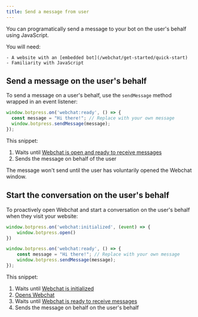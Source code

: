 ```yaml
---
title: Send a message from user
---
```


You can programatically send a message to your bot on the user's behalf using JavaScript.

<Info>
    You will need:

    - A website with an [embedded bot](/webchat/get-started/quick-start)
    - Familiarity with JavaScript

</Info>

## Send a message on the user's behalf

To send a message on a user's behalf, use the `sendMessage` method wrapped in an event listener:

```js
window.botpress.on('webchat:ready', () => {
  const message = "Hi there!"; // Replace with your own message
  window.botpress.sendMessage(message);
});
```

This snippet:

1. Waits until [Webchat is open and ready to receive messages](/webchat/interact/listen-to-events#webchat-is-ready)
2. Sends the message on behalf of the user

<Note>
  The message won't send until the user has voluntarily opened the Webchat window.
</Note>

## Start the conversation on the user's behalf

To proactively open Webchat and start a conversation on the user's behalf when they visit your website:

```js
window.botpress.on('webchat:initialized', (event) => {
    window.botpress.open()
})

window.botpress.on('webchat:ready', () => {
    const message = "Hi there!"; // Replace with your own message
    window.botpress.sendMessage(message);
});
```

This snippet:

1. Waits until [Webchat is initialized](/webchat/interact/listen-to-events#webchat-is-initialized)
2. [Opens Webchat](/webchat/interact/open-close-webchat#open-webchat)
3. Waits until [Webchat is ready to receive messages](/webchat/interact/listen-to-events#webchat-is-ready)
4. Sends the message on behalf on the user's behalf
